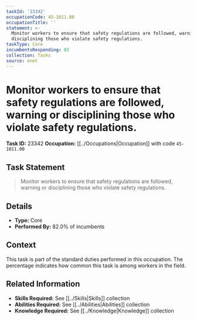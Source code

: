 ```yaml
---
taskId: '23342'
occupationCode: 45-1011.00
occupationTitle: ''
statement: >-
  Monitor workers to ensure that safety regulations are followed, warning or
  disciplining those who violate safety regulations.
taskType: Core
incumbentsResponding: 82
collection: Tasks
source: onet
---
```

# Monitor workers to ensure that safety regulations are followed, warning or disciplining those who violate safety regulations.

**Task ID:** 23342
**Occupation:** [[../Occupations|Occupation]] with code `45-1011.00`

## Task Statement

> Monitor workers to ensure that safety regulations are followed, warning or disciplining those who violate safety regulations.

## Details

- **Type:** Core
- **Performed By:** 82.0% of incumbents

## Context

This task is part of the standard duties performed in this occupation. The percentage indicates how common this task is among workers in the field.

## Related Information

- **Skills Required:** See [[../Skills|Skills]] collection
- **Abilities Required:** See [[../Abilities|Abilities]] collection
- **Knowledge Required:** See [[../Knowledge|Knowledge]] collection
